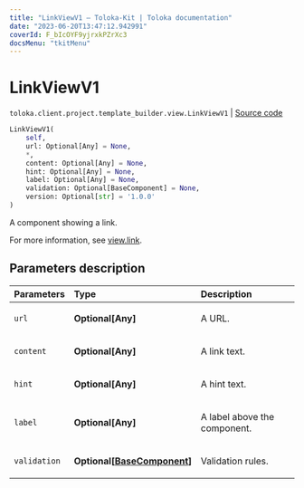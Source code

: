 ```yaml
---
title: "LinkViewV1 — Toloka-Kit | Toloka documentation"
date: "2023-06-20T13:47:12.942991"
coverId: F_bIcOYF9yjrxkPZrXc3
docsMenu: "tkitMenu"
---
```


# LinkViewV1

`toloka.client.project.template_builder.view.LinkViewV1` | [Source code](https://github.com/Toloka/toloka-kit/blob/v1.2.0/src/client/project/template_builder/view.py#L302)

```python
LinkViewV1(
    self,
    url: Optional[Any] = None,
    *,
    content: Optional[Any] = None,
    hint: Optional[Any] = None,
    label: Optional[Any] = None,
    validation: Optional[BaseComponent] = None,
    version: Optional[str] = '1.0.0'
)
```

A component showing a link.

For more information, see [view.link](/docs/template-builder/reference/view.link).

## Parameters description

| Parameters | Type | Description |
| :----------| :----| :-----------|
`url`|**Optional\[Any\]**|<p>A URL.</p>
`content`|**Optional\[Any\]**|<p>A link text.</p>
`hint`|**Optional\[Any\]**|<p>A hint text.</p>
`label`|**Optional\[Any\]**|<p>A label above the component.</p>
`validation`|**Optional\[[BaseComponent](/docs/toloka-kit/reference/toloka.client.project.template_builder.base.BaseComponent)\]**|<p>Validation rules.</p>